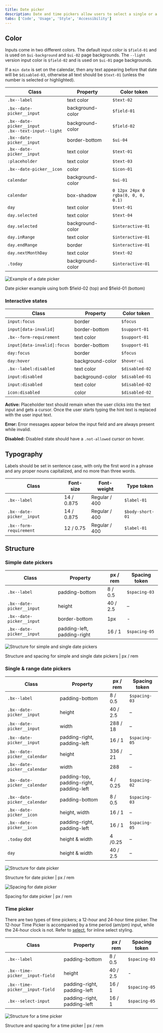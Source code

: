 ```yaml
---
title: Date picker
description: Date and time pickers allow users to select a single or a range of dates and times.
tabs: ['Code', 'Usage', 'Style', 'Accessibility']
---
```


## Color

Inputs come in two different colors. The default input color is `$field-01` and is used on `$ui-background` and `$ui-02` page backgrounds. The `--light` version input color is `$field-02` and is used on `$ui-01` page backgrounds.

If a `min date` is set on the calendar, then any text appearing before that date will be `$disabled-03`, otherwise all text should be `$text-01` (unless the number is selected or highlighted).

| Class                                                    | Property         | Color token                                |
| -------------------------------------------------------- | ---------------- | ------------------------------------------ |
| `.bx--label`                                             | text color       | `$text-02`                                 |
| `.bx--date-picker__input`                                | background-color | `$field-01`                                |
| `.bx--date-picker__input` <br/> `.bx--text-input--light` | background-color | `$field-02`                                |
| `.bx--date-picker__input`                                | border-bottom    | `$ui-04`                                   |
| `.bx--date-picker__input`                                | text color       | `$text-01`                                 |
| `:placeholder`                                           | text color       | `$text-03`                                 |
| `.bx--date-picker__icon`                                 | color            | `$icon-01`                                 |
| `calendar`                                               | background-color | `$ui-01`                                   |
| `calendar`                                               | box-shadow       | `0 12px 24px 0` <br/> `rgba(0, 0, 0, 0.1)` |
| `day`                                                    | text color       | `$text-01`                                 |
| `day.selected`                                           | text color       | `$text-04`                                 |
| `day.selected`                                           | background-color | `$interactive-01`                          |
| `day.inRange`                                            | text color       | `$interactive-01`                          |
| `day.endRange`                                           | border           | `$interactive-01`                          |
| `day.nextMonthDay`                                       | text color       | `$text-02`                                 |
| `.today`                                                 | background-color | `$interactive-01`                          |

<div className="image--fixed">

![Example of a date picker](images/date-picker-style-1.jpg)

</div>

<Caption>
  Date picker example using both $field-02 (top) and $field-01 (bottom)
</Caption>

### Interactive states

| Class                       | Property         | Color token    |
| --------------------------- | ---------------- | -------------- |
| `input:focus`               | border           | `$focus`       |
| `input[data-invalid]`       | border-bottom    | `$support-01`  |
| `.bx--form-requirement`     | text color       | `$support-01`  |
| `input[data-invalid]:focus` | border-bottom    | `$support-01`  |
| `day:focus`                 | border           | `$focus`       |
| `day:hover`                 | background-color | `$hover-ui`    |
| `.bx--label:disabled`       | text color       | `$disabled-02` |
| `input:disabled`            | background-color | `$disabled-01` |
| `input:disabled`            | text color       | `$disabled-02` |
| `icon:disabled`             | color            | `$disabled-02` |

**Active:** Placeholder text should remain when the user clicks into the text input and gets a cursor. Once the user starts typing the hint text is replaced with the user input text.

**Error:** Error messages appear below the input field and are always present while invalid.

**Disabled:** Disabled state should have a `.not-allowed` cursor on hover.

## Typography

Labels should be set in sentence case, with only the first word in a phrase and any proper nouns capitalized, and no more than three words.

| Class                     | Font-size  | Font-weight   | Type token       |
| ------------------------- | ---------- | ------------- | ---------------- |
| `.bx--label`              | 14 / 0.875 | Regular / 400 | `$label-01`      |
| `.bx--date-picker__input` | 14 / 0.875 | Regular / 400 | `$body-short-01` |
| `.bx--form-requirement`   | 12 / 0.75  | Regular / 400 | `$label-01`      |

## Structure

### Simple date pickers

| Class                     | Property                    | px / rem | Spacing token |
| ------------------------- | --------------------------- | -------- | ------------- |
| `.bx--label`              | padding-bottom              | 8 / 0.5  | `$spacing-03` |
| `.bx--date-picker__input` | height                      | 40 / 2.5 | –             |
| `.bx--date-picker__input` | border-bottom               | 1px      | -             |
| `.bx--date-picker__input` | padding-left, padding-right | 16 / 1   | `$spacing-05` |

<div className="image--fixed">

![Structure for simple and single date pickers](images/date-picker-style-4.jpg)

</div>

<Caption>
  Structure and spacing for simple and single date pickers | px / rem
</Caption>

### Single & range date pickers

| Class                        | Property                                 | px / rem | Spacing token |
| ---------------------------- | ---------------------------------------- | -------- | ------------- |
| `.bx--label`                 | padding-bottom                           | 8 / 0.5  | `$spacing-03` |
| `.bx--date-picker__input`    | height                                   | 40 / 2.5 | –             |
| `.bx--date-picker__input`    | width                                    | 288 / 18 | –             |
| `.bx--date-picker__input`    | padding-right, padding-left              | 16 / 1   | `$spacing-05` |
| `.bx--date-picker__calendar` | height                                   | 336 / 21 | –             |
| `.bx--date-picker__calendar` | width                                    | 288      | –             |
| `.bx--date-picker__calendar` | padding-top, padding-right, padding-left | 4 / 0.25 | `$spacing-02` |
| `.bx--date-picker__calendar` | padding-bottom                           | 8 / 0.5  | `$spacing-03` |
| `.bx--date-picker__icon`     | height, width                            | 16 / 1   | –             |
| `.bx--date-picker__icon`     | padding-right, padding-left              | 16 / 1   | `$spacing-05` |
| `.today` dot                 | height & width                           | 4 /0.25  | –             |
| `day`                        | height & width                           | 40 / 2.5 | –             |

<div className="image--fixed">

![Structure for date picker](images/date-picker-style-2.jpg)

</div>

<Caption>Structure for date picker | px / rem</Caption>

<div className="image--fixed">

![Spacing for date picker](images/date-picker-style-3.jpg)

</div>

<Caption>Spacing for date picker | px / rem</Caption>

### Time picker

There are two types of time pickers; a 12-hour and 24-hour time picker. The 12-hour Time Picker is accompanied by a time period (am/pm) input, while the 24-hour clock is not. Refer to [select](/components/select/code), for inline select styling.

| Class                           | Property                    | px / rem | Spacing token |
| ------------------------------- | --------------------------- | -------- | ------------- |
| `.bx--label`                    | padding-bottom              | 8 / 0.5  | `$spacing-03` |
| `.bx--time-picker__input-field` | height                      | 40 / 2.5 | -             |
| `.bx--time-picker__input-field` | padding-right, padding-left | 16 / 1   | `$spacing-05` |
| `.bx--select-input`             | padding-right, padding-left | 16 / 1   | `$spacing-05` |

<div className="image--fixed">

![Structure for a time picker](images/time-picker-style-1.jpg)

</div>

<Caption>Structure and spacing for a time picker | px / rem</Caption>
